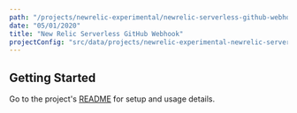 ```yaml
---
path: "/projects/newrelic-experimental/newrelic-serverless-github-webhook"
date: "05/01/2020"
title: "New Relic Serverless GitHub Webhook"
projectConfig: "src/data/projects/newrelic-experimental-newrelic-serverless-github-webhook.json"
---
```


## Getting Started

Go to the project's [README](https://github.com/newrelic-experimental/newrelic-serverless-github-webhook#readme) for setup and usage details.





